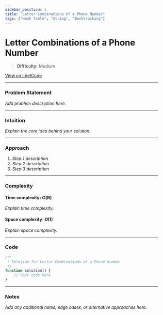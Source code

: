 ```yaml
---
sidebar_position: 1
title: "Letter Combinations of a Phone Number"
tags: ["Hash Table", "String", "Backtracking"]
---
```


# Letter Combinations of a Phone Number

> **Difficulty:** Medium

[View on LeetCode](https://leetcode.com/problems/letter-combinations-of-a-phone-number/)

***

### Problem Statement

_Add problem description here._

***

### Intuition

_Explain the core idea behind your solution._

***

### Approach

1. _Step 1 description_
2. _Step 2 description_
3. _Step 3 description_

***

### Complexity

#### Time complexity: $O(N)$

_Explain time complexity._

#### Space complexity: $O(1)$

_Explain space complexity._

***

### Code

```javascript
/**
 * Solution for Letter Combinations of a Phone Number
 */
function solution() {
    // Your code here
}
```

***

### Notes

_Add any additional notes, edge cases, or alternative approaches here._
